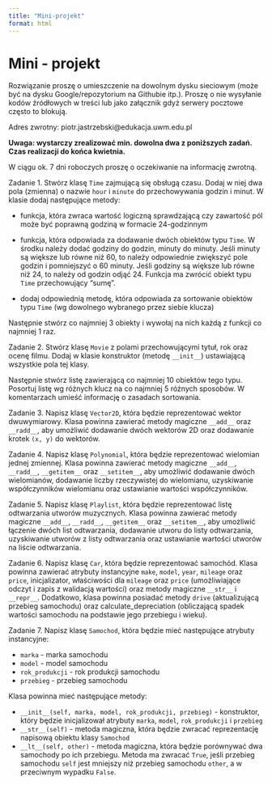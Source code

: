 ```yaml
---
title: "Mini-projekt"
format: html
---
```




# Mini - projekt

Rozwiązanie proszę o umieszczenie na dowolnym dysku sieciowym (może być na dysku Google/repozytorium na Githubie itp.). Proszę o nie wysyłanie kodów źródłowych w treści lub jako załącznik gdyż serwery pocztowe często to blokują.

Adres zwrotny: piotr.jastrzebski@edukacja.uwm.edu.pl

**Uwaga: wystarczy zrealizować min. dowolna dwa z poniższych zadań. Czas realizacji do końca kwietnia.**

W ciągu ok. 7 dni roboczych proszę o oczekiwanie na informację zwrotną.

Zadanie 1. Stwórz klasę `Time` zajmującą się obsługą czasu. Dodaj w niej dwa pola (zmienna) o nazwie `hour` i `minute` do przechowywania godzin i minut. W klasie dodaj następujące metody:

* funkcja, która zwraca wartość logiczną sprawdzającą czy zawartość pól może być poprawną godziną w formacie 24-godzinnym

* funkcja, która odpowiada za dodawanie dwóch obiektów typu `Time`. W środku należy dodać godziny do godzin, minuty do minuty. Jeśli minuty są większe lub równe niż 60, to należy odpowiednie zwiększyć pole godzin i pomniejszyć o 60 minuty. Jeśli godziny są większe lub równe niż 24, to należy od godzin odjąć 24. Funkcja ma zwrócić obiekt typu `Time` przechowujący "sumę".

* dodaj odpowiednią metodę, która odpowiada za sortowanie obiektów typu `Time` (wg dowolnego wybranego przez siebie klucza)

Następnie stwórz co najmniej 3 obiekty i wywołaj na nich każdą z funkcji co najmniej 1 raz.

Zadanie 2. Stwórz klasę `Movie` z polami przechowującymi tytuł, rok oraz ocenę filmu. Dodaj w klasie konstruktor (metodę `__init__`) ustawiającą wszystkie pola tej klasy.

Następnie stwórz listę zawierającą co najmniej 10 obiektów tego typu. Posortuj listę wg różnych klucz na co najmniej 5 różnych sposobów. W komentarzach umieść informację o zasadach sortowania.


Zadanie 3. Napisz klasę `Vector2D`, która będzie reprezentować wektor dwuwymiarowy. Klasa powinna zawierać metody magiczne `__add__` oraz `__radd__`, aby umożliwić dodawanie dwóch wektorów 2D oraz dodawanie krotek `(x, y)` do wektorów.

Zadanie 4. Napisz klasę `Polynomial`, która będzie reprezentować wielomian jednej zmiennej. Klasa powinna zawierać metody magiczne `__add__`, `__radd__`, `__getitem__` oraz `__setitem__`, aby umożliwić dodawanie dwóch wielomianów, dodawanie liczby rzeczywistej do wielomianu, uzyskiwanie współczynników wielomianu oraz ustawianie wartości współczynników.

Zadanie 5. Napisz klasę `Playlist`, która będzie reprezentować listę odtwarzania utworów muzycznych. Klasa powinna zawierać metody magiczne `__add__`, `__radd__`, `__getitem__` oraz `__setitem__`, aby umożliwić łączenie dwóch list odtwarzania, dodawanie utworu do listy odtwarzania, uzyskiwanie utworów z listy odtwarzania oraz ustawianie wartości utworów na liście odtwarzania.

Zadanie 6. Napisz klasę `Car`, która będzie reprezentować samochód. Klasa powinna zawierać atrybuty instancyjne `make`, `model`, `year`, `mileage` oraz `price`, inicjalizator, właściwości dla `mileage` oraz `price` (umożliwiające odczyt i zapis z walidacją wartości) oraz metody magiczne `__str__` i `__repr__`. Dodatkowo, klasa powinna posiadać metody `drive` (aktualizującą przebieg samochodu) oraz calculate_depreciation (obliczającą spadek wartości samochodu na podstawie jego przebiegu i wieku).

Zadanie 7. Napisz klasę `Samochod`, która będzie mieć następujące atrybuty instancyjne:

- `marka` - marka samochodu
- `model` - model samochodu
- `rok_produkcji` - rok produkcji samochodu
- `przebieg` - przebieg samochodu

Klasa powinna mieć następujące metody:

- `__init__(self, marka, model, rok_produkcji, przebieg)` - konstruktor, który będzie inicjalizował atrybuty `marka`, `model`, `rok_produkcji` i `przebieg`
- `__str__(self)` - metoda magiczna, która będzie zwracać reprezentację napisową obiektu klasy `Samochod`
- `__lt__(self, other)` - metoda magiczna, która będzie porównywać dwa samochody po ich przebiegu. Metoda ma zwracać `True`, jeśli przebieg samochodu `self` jest mniejszy niż przebieg samochodu `other`, a w przeciwnym wypadku `False`.
